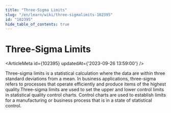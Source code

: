 ```yaml
---
title: "Three-Sigma Limits"
slug: "/en/learn/wiki/three-sigmalimits-102395"
id: "102395"
hide_table_of_contents: true
---
```



# Three-Sigma Limits

<ArticleMeta id={102395} updatedAt={'2023-09-26 13:59:00'} />
<div className='border-solid border-b border-t-0 my-4 border-[var(--ifm-color-gray-300)]' />

Three-sigma limits is a statistical calculation where the data are within three standard deviations from a mean. In business applications, three-sigma refers to processes that operate efficiently and produce items of the highest quality.Three-sigma limits are used to set the upper and lower control limits in statistical quality control charts. Control charts are used to establish limits for a manufacturing or business process that is in a state of statistical control.
